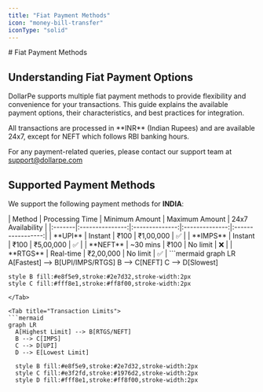 ```yaml
---
title: "Fiat Payment Methods"
icon: "money-bill-transfer"
iconType: "solid"
---
```


<Highlight>
  # Fiat Payment Methods
</Highlight>

## Understanding Fiat Payment Options

DollarPe supports multiple fiat payment methods to provide flexibility and convenience for your transactions. This guide explains the available payment options, their characteristics, and best practices for integration.

<Note>
  All transactions are processed in **INR** (Indian Rupees) and are available 24x7, except for NEFT which follows RBI banking hours.
  
  For any payment-related queries, please contact our support team at support@dollarpe.com
</Note>

## Supported Payment Methods

We support the following payment methods for **INDIA**:

<Tabs>
  <Tab title="Comparison Chart">
  | Method | Processing Time | Minimum Amount | Maximum Amount | 24x7 Availability |
  |:-------|:---------------:|:--------------:|:--------------:|:-----------------:|
  | **UPI** | Instant | ₹100 | ₹1,00,000 | ✅ |
  | **IMPS** | Instant | ₹100 | ₹5,00,000 | ✅ |
  | **NEFT** | ~30 mins | ₹100 | No limit | ❌ |
  | **RTGS** | Real-time | ₹2,00,000 | No limit | ✅ |
  </Tab>
  
  <Tab title="Processing Speed">
  ```mermaid
  graph LR
    A[Fastest] --> B[UPI/IMPS/RTGS]
    B --> C[NEFT]
    C --> D[Slowest]
    
    style B fill:#e8f5e9,stroke:#2e7d32,stroke-width:2px
    style C fill:#fff8e1,stroke:#ff8f00,stroke-width:2px
  ```
  </Tab>
  
  <Tab title="Transaction Limits">
  ```mermaid
  graph LR
    A[Highest Limit] --> B[RTGS/NEFT]
    B --> C[IMPS]
    C --> D[UPI]
    D --> E[Lowest Limit]
    
    style B fill:#e8f5e9,stroke:#2e7d32,stroke-width:2px
    style C fill:#e3f2fd,stroke:#1976d2,stroke-width:2px
    style D fill:#fff8e1,stroke:#ff8f00,stroke-width:2px
  ```
  </Tab>
</Tabs>
